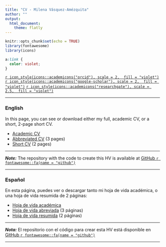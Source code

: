```yaml
---
title: "CV - Milena Vásquez-Amézquita"
author: ""
output: 
  html_document:
    theme: flatly
---
```


```r
knitr::opts_chunk$set(echo = TRUE)
library(fontawesome)
library(icons)
```

```css
a:link {
  color: violet;
}
```

[`r icon_style(icons::academicons("orcid"), scale = 2,  fill = "violet")`](https://orcid.org/0000-0001-7317-8430)   [`r icon_style(icons::academicons("google-scholar"), scale = 2,  fill = "violet")`](https://scholar.google.co.uk/citations?user=XgNEpfgAAAAJ)   [`r icon_style(icons::academicons("researchgate"), scale = 2.5,  fill = "violet")`](https://www.researchgate.net/profile/Milena-Vasquez-Amezquita)

______________________

### English

In this page, you can see or download either my full, academic CV, or a short, 2-page short CV.

* [Academic CV](https://jdleongomez.github.io/Mile_CV/CV_eng/MVA_CV_en.pdf)
* [Abbreviated CV](https://jdleongomez.github.io/Mile_CV/CV_eng_abbreviated/MVA_abbrCV_en.pdf) (3 pages)
* [Short CV](https://jdleongomez.github.io/Mile_CV/CV_eng_corta/MVA_shortCV_en.pdf) (2 pages)

______________________
 
***Note:*** The repository with the code to create this HV is available at [GitHub `r fontawesome::fa(name = "github")`](https://github.com/JDLeongomez/Mile_CV)

______________________

### Español

En esta página, puedes ver o descargar tanto mi hoja de vida académica, o una hoja de vida resumida de 2 páginas:

* [Hoja de vida académica](https://jdleongomez.github.io/Mile_CV/CV_esp/MVA_CV_es.pdf)
* [Hoja de vida abreviada](https://jdleongomez.github.io/Mile_CV/CV_esp_abreviada/MVA_abbrCV_es.pdf) (3 páginas) 
* [Hoja de vida resumida](https://jdleongomez.github.io/Mile_CV/CV_esp_corta/MVA_shortCV_es.pdf) (2 páginas) 

______________________

***Nota:*** El repositorio con el código para crear esta HV está disponible en [GitHub `r fontawesome::fa(name = "github")`](https://github.com/JDLeongomez/Mile_CV) 

______________________